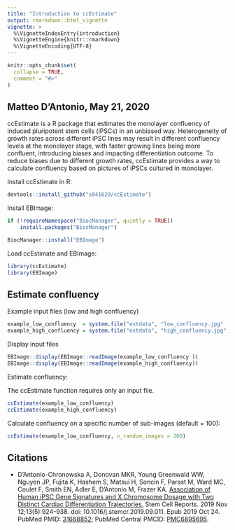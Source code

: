 ```yaml
---
title: "Introduction to ccEstimate"
output: rmarkdown::html_vignette
vignette: >
  %\VignetteIndexEntry{introduction}
  %\VignetteEngine{knitr::rmarkdown}
  %\VignetteEncoding{UTF-8}
---
```


```r
knitr::opts_chunk$set(
  collapse = TRUE,
  comment = "#>"
)
```

## Matteo D'Antonio, May 21, 2020

ccEstimate is a R package that estimates the monolayer confluency of induced pluripotent stem cells (iPSCs) in an unbiased way. 
Heterogeneity of growth rates across different iPSC lines may result in different confluency levels at the monolayer stage, with faster growing lines being more confluent, introducing biases and impacting differentiation outcome. 
To reduce biases due to different growth rates, ccEstimate provides a way to calculate confluency based on pictures of iPSCs cultured in monolayer. 

Install ccEstimate in R:

```r
devtools::install_github("s041629/ccEstimate")
```

Install EBImage:

```r
if (!requireNamespace("BiocManager", quietly = TRUE))
    install.packages("BiocManager")

BiocManager::install("EBImage")
```


Load ccEstimate and EBImage:

```r
library(ccEstimate)
library(EBImage)
```

## Estimate confluency

Example input files (low and high confluency)

```r
example_low_confluency  = system.file("extdata", "low_confluency.jpg" , package = "ccEstimate")
example_high_confluency = system.file("extdata", "high_confluency.jpg", package = "ccEstimate")
```

Display input files

```r
EBImage::display(EBImage::readImage(example_low_confluency ))
EBImage::display(EBImage::readImage(example_high_confluency))
```
Estimate confluency:

The ccEstimate function requires only an input file.

```r
ccEstimate(example_low_confluency)
ccEstimate(example_high_confluency)
```

Calculate confluency on a specific number of sub-images (default = 100):

```r
ccEstimate(example_low_confluency, n_random_images = 200)
```
## Citations

* D'Antonio-Chronowska A, Donovan MKR, Young Greenwald WW, Nguyen JP, Fujita K, Hashem S, Matsui H, Soncin F, Parast M, Ward MC, Coulet F, Smith EN, Adler E, D'Antonio M, Frazer KA. 
[Association of Human iPSC Gene Signatures and X Chromosome Dosage with Two Distinct Cardiac Differentiation Trajectories.](https://www.cell.com/stem-cell-reports/fulltext/S2213-6711(19)30361-3) 
Stem Cell Reports. 2019 Nov 12;13(5):924-938. doi: 10.1016/j.stemcr.2019.09.011. Epub 2019 Oct 24. PubMed PMID: [31668852](https://pubmed.ncbi.nlm.nih.gov/31668852/); PubMed Central PMCID: [PMC6895695](https://www.ncbi.nlm.nih.gov/pmc/articles/PMC6895695/).

